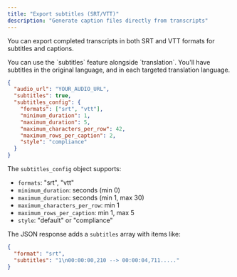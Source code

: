 ```yaml
---
title: "Export subtitles (SRT/VTT)"
description: "Generate caption files directly from transcripts"
---
```


You can export completed transcripts in both SRT and VTT formats for subtitles and captions.

<Tip>
You can use the `subtitles` feature alongside `translation`. You'll have subtitles in the original language, and in each targeted translation language.
</Tip>

```json request data
{
  "audio_url": "YOUR_AUDIO_URL",
  "subtitles": true,
  "subtitles_config": {
    "formats": ["srt", "vtt"],
    "minimum_duration": 1,
    "maximum_duration": 5,
    "maximum_characters_per_row": 42,
    "maximum_rows_per_caption": 2,
    "style": "compliance"
  }
}
```

The `subtitles_config` object supports:

- `formats`: "srt", "vtt"
- `minimum_duration`: seconds (min 0)
- `maximum_duration`: seconds (min 1, max 30)
- `maximum_characters_per_row`: min 1
- `maximum_rows_per_caption`: min 1, max 5
- `style`: "default" or "compliance"

The JSON response adds a `subtitles` array with items like:

```json
{
  "format": "srt",
  "subtitles": "1\n00:00:00,210 --> 00:00:04,711....."
}
```


